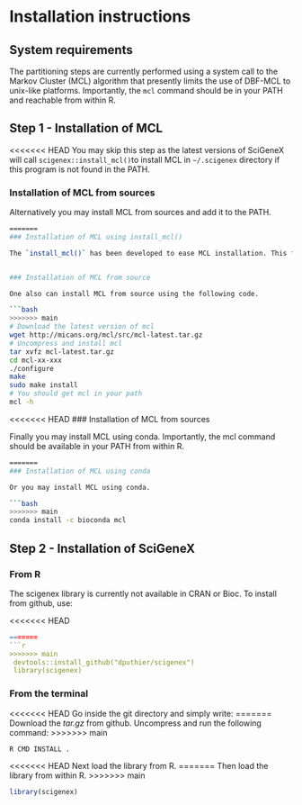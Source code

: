 # Installation instructions

## System requirements

The partitioning steps are currently performed using a system call to the Markov Cluster (MCL) algorithm that presently limits the use of DBF-MCL to unix-like platforms. Importantly, the `mcl` command should be in your PATH and reachable from within R.

## Step 1 - Installation of MCL

<<<<<<< HEAD
You may skip this step as the latest versions of SciGeneX will call `scigenex::install_mcl()`to install MCL in `~/.scigenex` directory if this program is not found in the PATH.


### Installation of MCL from sources

Alternatively you may install MCL from sources and add it to the PATH.

```bash
=======
### Installation of MCL using install_mcl()

The `install_mcl()` has been developed to ease MCL installation. This function should be call automatically from within R when calling the `gene_clustering()` function. If `install_mcl()` does not detect MCL in the PATH it will install it in `~/.scigenex`.


### Installation of MCL from source

One also can install MCL from source using the following code.

```bash
>>>>>>> main
# Download the latest version of mcl 
wget http://micans.org/mcl/src/mcl-latest.tar.gz
# Uncompress and install mcl
tar xvfz mcl-latest.tar.gz
cd mcl-xx-xxx
./configure
make
sudo make install
# You should get mcl in your path
mcl -h
```

<<<<<<< HEAD
### Installation of MCL from sources

Finally you may install MCL using conda. Importantly, the mcl command should be available in your PATH from within R.

```bash
=======
### Installation of MCL using conda

Or you may install MCL using conda. 

```bash
>>>>>>> main
conda install -c bioconda mcl
```


## Step 2 - Installation of SciGeneX

### From R

The scigenex library is currently not available in CRAN or Bioc. To install from github, use:

<<<<<<< HEAD
```r
=======
```r
>>>>>>> main
 devtools::install_github("dputhier/scigenex")
 library(scigenex)
```

### From the terminal

<<<<<<< HEAD
Go inside the git directory and simply write:
=======
Download the *tar.gz* from github. Uncompress and run the following command:
>>>>>>> main

```bash
R CMD INSTALL .
```

<<<<<<< HEAD
Next load the library from R.
=======
Then load the library from within R.
>>>>>>> main

```r
library(scigenex)
```

